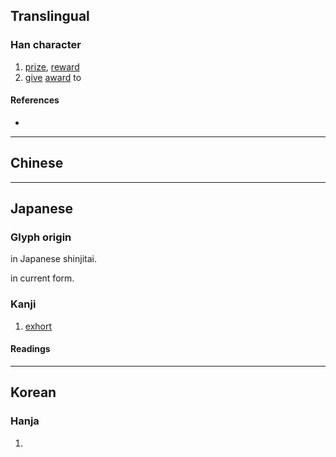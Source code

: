 {{also|奬|獎|奖}}
{{character info}}
==Translingual==
{{Han simplified forms|獎|奨|奖}}

===Han character===
{{Han char|rn=37|rad=大|as=10|sn=13|four=|canj=LIK|ids=⿱将大}}

# [[prize]], [[reward]]
# [[give]] [[award]] to

====References====
* {{Han ref|kx=0253.211|dkj=05990|dj=0515.180|hdz=10547.040|uh=5968|ud=22888}}

----

==Chinese==
{{zh-see|獎|v}}

----

==Japanese==
{{ja-kanji forms|奨|獎}}

===Glyph origin===
{{Han simp|獎|f=將|t=将|f2=犬|t2=大}} in Japanese shinjitai.

{{Han compound|大|将|ls=psc|c1=s|c2=p}} in current form.

===Kanji===
{{ja-kanji|grade=c|rs=大10|kyu=獎}}

# [[exhort]]

====Readings====
{{ja-readings
|goon=そう
|kanon=しょう
|kun=すす-める
}}

----

==Korean==

===Hanja===
{{ko-hanja|hangeul=[[장]]|rv=jang|mr=chang}}

# {{rfdef|ko|sort=大10}}